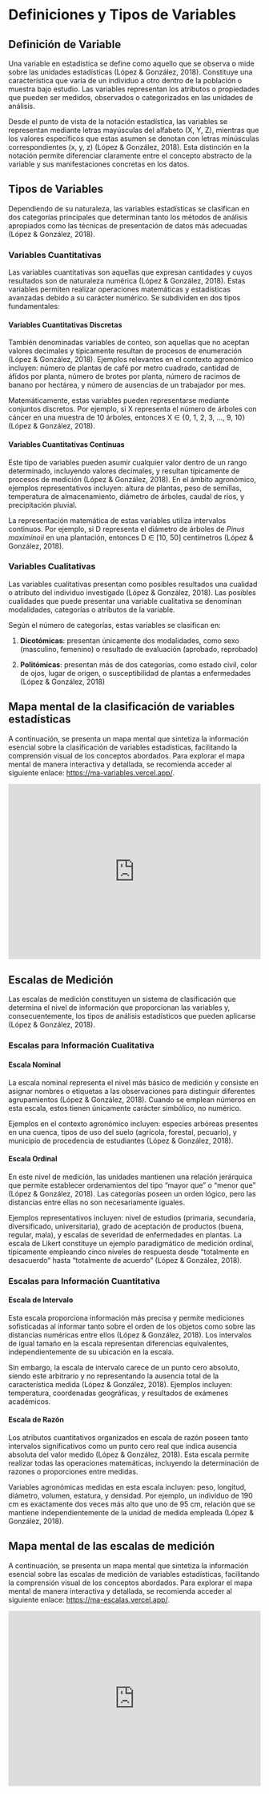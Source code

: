 # Definiciones y Tipos de Variables

## Definición de Variable

Una variable en estadística se define como aquello que se observa o mide sobre las unidades estadísticas (López & González, 2018). Constituye una característica que varía de un individuo a otro dentro de la población o muestra bajo estudio. Las variables representan los atributos o propiedades que pueden ser medidos, observados o categorizados en las unidades de análisis.

Desde el punto de vista de la notación estadística, las variables se representan mediante letras mayúsculas del alfabeto (X, Y, Z), mientras que los valores específicos que estas asumen se denotan con letras minúsculas correspondientes (x, y, z) (López & González, 2018). Esta distinción en la notación permite diferenciar claramente entre el concepto abstracto de la variable y sus manifestaciones concretas en los datos.

## Tipos de Variables

Dependiendo de su naturaleza, las variables estadísticas se clasifican en dos categorías principales que determinan tanto los métodos de análisis apropiados como las técnicas de presentación de datos más adecuadas (López & González, 2018).

### Variables Cuantitativas

Las variables cuantitativas son aquellas que expresan cantidades y cuyos resultados son de naturaleza numérica (López & González, 2018). Estas variables permiten realizar operaciones matemáticas y estadísticas avanzadas debido a su carácter numérico. Se subdividen en dos tipos fundamentales:

#### Variables Cuantitativas Discretas

También denominadas variables de conteo, son aquellas que no aceptan valores decimales y típicamente resultan de procesos de enumeración (López & González, 2018). Ejemplos relevantes en el contexto agronómico incluyen: número de plantas de café por metro cuadrado, cantidad de áfidos por planta, número de brotes por planta, número de racimos de banano por hectárea, y número de ausencias de un trabajador por mes.

Matemáticamente, estas variables pueden representarse mediante conjuntos discretos. Por ejemplo, si X representa el número de árboles con cáncer en una muestra de 10 árboles, entonces X ∈ {0, 1, 2, 3, ..., 9, 10} (López & González, 2018).

#### Variables Cuantitativas Continuas

Este tipo de variables pueden asumir cualquier valor dentro de un rango determinado, incluyendo valores decimales, y resultan típicamente de procesos de medición (López & González, 2018). En el ámbito agronómico, ejemplos representativos incluyen: altura de plantas, peso de semillas, temperatura de almacenamiento, diámetro de árboles, caudal de ríos, y precipitación pluvial.

La representación matemática de estas variables utiliza intervalos continuos. Por ejemplo, si D representa el diámetro de árboles de *Pinus maximinoii* en una plantación, entonces D ∈ \[10, 50\] centímetros (López & González, 2018).

### Variables Cualitativas

Las variables cualitativas presentan como posibles resultados una cualidad o atributo del individuo investigado (López & González, 2018). Las posibles cualidades que puede presentar una variable cualitativa se denominan modalidades, categorías o atributos de la variable.

Según el número de categorías, estas variables se clasifican en:

1.  **Dicotómicas**: presentan únicamente dos modalidades, como sexo (masculino, femenino) o resultado de evaluación (aprobado, reprobado)

2.  **Politómicas**: presentan más de dos categorías, como estado civil, color de ojos, lugar de origen, o susceptibilidad de plantas a enfermedades (López & González, 2018)

## Mapa mental de la clasificación de variables estadísticas

A continuación, se presenta un mapa mental que sintetiza la información esencial sobre la clasificación de variables estadísticas, facilitando la comprensión visual de los conceptos abordados. Para explorar el mapa mental de manera interactiva y detallada, se recomienda acceder al siguiente enlace: <https://ma-variables.vercel.app/>.

::: {style="display: flex; justify-content: center;"}
<iframe src="https://ma-variables.vercel.app/" width="900" height="350" style="border: none;">

</iframe>
:::

## Escalas de Medición

Las escalas de medición constituyen un sistema de clasificación que determina el nivel de información que proporcionan las variables y, consecuentemente, los tipos de análisis estadísticos que pueden aplicarse (López & González, 2018).

### Escalas para Información Cualitativa

#### Escala Nominal

La escala nominal representa el nivel más básico de medición y consiste en asignar nombres o etiquetas a las observaciones para distinguir diferentes agrupamientos (López & González, 2018). Cuando se emplean números en esta escala, estos tienen únicamente carácter simbólico, no numérico.

Ejemplos en el contexto agronómico incluyen: especies arbóreas presentes en una cuenca, tipos de uso del suelo (agrícola, forestal, pecuario), y municipio de procedencia de estudiantes (López & González, 2018).

#### Escala Ordinal

En este nivel de medición, las unidades mantienen una relación jerárquica que permite establecer ordenamientos del tipo "mayor que" o "menor que" (López & González, 2018). Las categorías poseen un orden lógico, pero las distancias entre ellas no son necesariamente iguales.

Ejemplos representativos incluyen: nivel de estudios (primaria, secundaria, diversificado, universitaria), grado de aceptación de productos (buena, regular, mala), y escalas de severidad de enfermedades en plantas. La escala de Likert constituye un ejemplo paradigmático de medición ordinal, típicamente empleando cinco niveles de respuesta desde "totalmente en desacuerdo" hasta "totalmente de acuerdo" (López & González, 2018).

### Escalas para Información Cuantitativa

#### Escala de Intervalo

Esta escala proporciona información más precisa y permite mediciones sofisticadas al informar tanto sobre el orden de los objetos como sobre las distancias numéricas entre ellos (López & González, 2018). Los intervalos de igual tamaño en la escala representan diferencias equivalentes, independientemente de su ubicación en la escala.

Sin embargo, la escala de intervalo carece de un punto cero absoluto, siendo este arbitrario y no representando la ausencia total de la característica medida (López & González, 2018). Ejemplos incluyen: temperatura, coordenadas geográficas, y resultados de exámenes académicos.

#### Escala de Razón

Los atributos cuantitativos organizados en escala de razón poseen tanto intervalos significativos como un punto cero real que indica ausencia absoluta del valor medido (López & González, 2018). Esta escala permite realizar todas las operaciones matemáticas, incluyendo la determinación de razones o proporciones entre medidas.

Variables agronómicas medidas en esta escala incluyen: peso, longitud, diámetro, volumen, estatura, y densidad. Por ejemplo, un individuo de 190 cm es exactamente dos veces más alto que uno de 95 cm, relación que se mantiene independientemente de la unidad de medida empleada (López & González, 2018).

## Mapa mental de las escalas de medición

A continuación, se presenta un mapa mental que sintetiza la información esencial sobre las escalas de medición de variables estadísticas, facilitando la comprensión visual de los conceptos abordados. Para explorar el mapa mental de manera interactiva y detallada, se recomienda acceder al siguiente enlace: <https://ma-escalas.vercel.app/>.

::: {style="display: flex; justify-content: center;"}
<iframe src="https://ma-escalas.vercel.app/" width="900" height="350" style="border: none;">

</iframe>
:::
